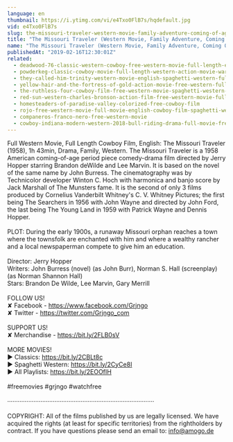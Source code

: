 ```yaml
---
language: en
thumbnail: https://i.ytimg.com/vi/e4Txo0FlB7s/hqdefault.jpg
vid: e4Txo0FlB7s
slug: the-missouri-traveler-western-movie-family-adventure-coming-of-age-english-free-movie-full
title: "The Missouri Traveler (Western Movie, Family Adventure, Coming Of Age, English, Free Movie, Full)"
name: "The Missouri Traveler (Western Movie, Family Adventure, Coming Of Age, English, Free Movie, Full)"
publishedAt: "2019-02-16T12:30:01Z"
related:
  - deadwood-76-classic-western-cowboy-free-western-movie-full-length-english
  - powderkeg-classic-cowboy-movie-full-length-western-action-movie-war-english
  - they-called-him-trinity-western-movie-english-spaghetti-western-full-cowboy-movie
  - yellow-hair-and-the-fortress-of-gold-action-movie-free-western-full-length
  - the-ruthless-four-cowboy-film-free-western-movie-spaghetti-western-english
  - red-sun-western-charles-bronson-action-film-free-western-movie-full-length-english-hd
  - homesteaders-of-paradise-valley-colorized-free-cowboy-film
  - rojo-free-western-movie-full-movie-english-cowboy-film-spaghetti-western
  - companeros-franco-nero-free-western-movie
  - cowboy-indiana-modern-western-2018-bull-riding-drama-full-movie-free-feature-film-hd
---
```


Full Western Movie, Full Length Cowboy Film, English: The Missouri Traveler (1958), 1h 43min, Drama, Family, Western. The Missouri Traveler is a 1958 American coming-of-age period piece comedy-drama film directed by Jerry Hopper starring Brandon deWilde and Lee Marvin. It is based on the novel of the same name by John Burress. The cinematography was by Technicolor developer Winton C. Hoch with harmonica and banjo score by Jack Marshall of The Munsters fame. It is the second of only 3 films produced by Cornelius Vanderbilt Whitney's C. V. Whitney Pictures; the first being The Searchers in 1956 with John Wayne and directed by John Ford, the last being The Young Land in 1959 with Patrick Wayne and Dennis Hopper.<br />
<br />
PLOT: During the early 1900s, a runaway Missouri orphan reaches a town where the townsfolk are enchanted with him and where a wealthy rancher and a local newspaperman compete to give him an education.<br />
<br />
Director: Jerry Hopper<br />
Writers: John Burress (novel) (as John Burr), Norman S. Hall (screenplay) (as Norman Shannon Hall)<br />
Stars: Brandon De Wilde, Lee Marvin, Gary Merrill<br />
<br />
FOLLOW US!<br />
✘ Facebook - https://www.facebook.com/Grjngo<br />
✘ Twitter - https://twitter.com/Grjngo_com<br />
<br />
SUPPORT US!<br />
✘ Merchandise - https://bit.ly/2FLB0sV<br />
<br />
MORE MOVIES! <br />
► Classics: https://bit.ly/2CBLt8c <br />
► Spaghetti Western: https://bit.ly/2CyCe8I <br />
► All Playlists: https://bit.ly/2EOOfIH <br />
<br />
#freemovies #grjngo #watchfree<br />
<br />
····················································································<br />
<br />
COPYRIGHT: All of the films published by us are legally licensed. We have acquired the rights (at least for specific territories) from the rightholders by contract. If you have questions please send an email to: info@amogo.de